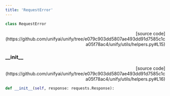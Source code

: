 ```yaml
---
title: 'RequestError'
---
```


```python
class RequestError
```

<p align="right">[source code](https://github.com/unifyai/unify/tree/e079c903dd5807ae493dd91d7585c1ca05f78ac4/unify/utils/helpers.py#L15)</p>



### \_\_init\_\_

<p align="right">[source code](https://github.com/unifyai/unify/tree/e079c903dd5807ae493dd91d7585c1ca05f78ac4/unify/utils/helpers.py#L16)</p>

```python
def __init__(self, response: requests.Response):
```

